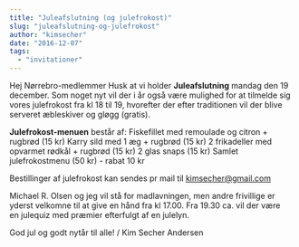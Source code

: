 ```yaml
---
title: "Juleafslutning (og julefrokost)"
slug: "juleafslutning-og-julefrokost"
author: "kimsecher"
date: "2016-12-07"
tags: 
  - "invitationer"
---
```


Hej Nørrebro-medlemmer Husk at vi holder **Juleafslutning** mandag den 19 december. Som noget nyt vil der i år også være mulighed for at tilmelde sig vores julefrokost fra kl 18 til 19, hvorefter der efter traditionen vil der blive serveret æbleskiver og gløgg (gratis).

**Julefrokost-menuen** består af: Fiskefillet med remoulade og citron + rugbrød (15 kr) Karry sild med 1 æg + rugbrød (15 kr) 2 frikadeller med opvarmet rødkål + rugbrød (15 kr) 2 glas snaps (15 kr) Samlet julefrokostmenu (50 kr) - rabat 10 kr

Bestillinger af julefrokost kan sendes pr mail til kimsecher@gmail.com

Michael R. Olsen og jeg vil stå for madlavningen, men andre frivillige er yderst velkomne til at give en hånd fra kl 17.00. Fra 19.30 ca. vil der være en julequiz med præmier efterfulgt af en julelyn.

God jul og godt nytår til alle! / Kim Secher Andersen
